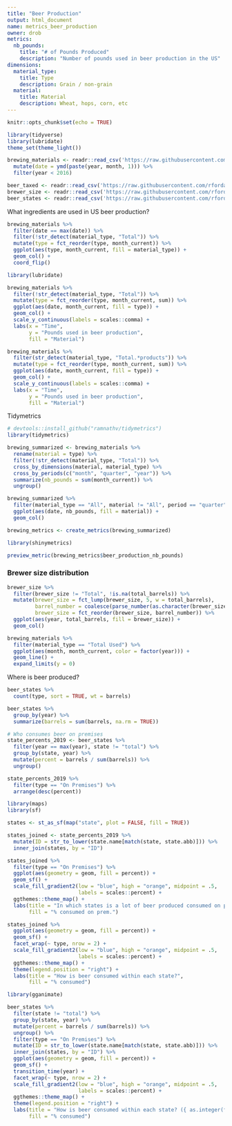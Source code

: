 ```yaml
---
title: "Beer Production"
output: html_document
name: metrics_beer_production
owner: drob
metrics:
  nb_pounds:
    title: "# of Pounds Produced"
    description: "Number of pounds used in beer production in the US"
dimensions:
  material_type:
    title: Type
    description: Grain / non-grain
  material:
    title: Material
    description: Wheat, hops, corn, etc
---
```


```r
knitr::opts_chunk$set(echo = TRUE)
```

```r
library(tidyverse)
library(lubridate)
theme_set(theme_light())

brewing_materials <- readr::read_csv('https://raw.githubusercontent.com/rfordatascience/tidytuesday/master/data/2020/2020-03-31/brewing_materials.csv') %>%
  mutate(date = ymd(paste(year, month, 1))) %>%
  filter(year < 2016)

beer_taxed <- readr::read_csv('https://raw.githubusercontent.com/rfordatascience/tidytuesday/master/data/2020/2020-03-31/beer_taxed.csv')
brewer_size <- readr::read_csv('https://raw.githubusercontent.com/rfordatascience/tidytuesday/master/data/2020/2020-03-31/brewer_size.csv')
beer_states <- readr::read_csv('https://raw.githubusercontent.com/rfordatascience/tidytuesday/master/data/2020/2020-03-31/beer_states.csv')
```

What ingredients are used in US beer production?

```r
brewing_materials %>%
  filter(date == max(date)) %>%
  filter(!str_detect(material_type, "Total")) %>%
  mutate(type = fct_reorder(type, month_current)) %>%
  ggplot(aes(type, month_current, fill = material_type)) +
  geom_col() +
  coord_flip()

library(lubridate)

brewing_materials %>%
  filter(!str_detect(material_type, "Total")) %>%
  mutate(type = fct_reorder(type, month_current, sum)) %>%
  ggplot(aes(date, month_current, fill = type)) +
  geom_col() +
  scale_y_continuous(labels = scales::comma) +
  labs(x = "Time",
       y = "Pounds used in beer production",
       fill = "Material")

brewing_materials %>%
  filter(str_detect(material_type, "Total.*products")) %>%
  mutate(type = fct_reorder(type, month_current, sum)) %>%
  ggplot(aes(date, month_current, fill = type)) +
  geom_col() +
  scale_y_continuous(labels = scales::comma) +
  labs(x = "Time",
       y = "Pounds used in beer production",
       fill = "Material")
```

Tidymetrics

```r
# devtools::install_github("ramnathv/tidymetrics")
library(tidymetrics)

brewing_summarized <- brewing_materials %>%
  rename(material = type) %>%
  filter(!str_detect(material_type, "Total")) %>%
  cross_by_dimensions(material, material_type) %>%
  cross_by_periods(c("month", "quarter", "year")) %>%
  summarize(nb_pounds = sum(month_current)) %>%
  ungroup()

brewing_summarized %>%
  filter(material_type == "All", material != "All", period == "quarter") %>%
  ggplot(aes(date, nb_pounds, fill = material)) +
  geom_col()
```

```r
brewing_metrics <- create_metrics(brewing_summarized)

library(shinymetrics)

preview_metric(brewing_metrics$beer_production_nb_pounds)
```

### Brewer size distribution

```r
brewer_size %>%
  filter(brewer_size != "Total", !is.na(total_barrels)) %>%
  mutate(brewer_size = fct_lump(brewer_size, 5, w = total_barrels),
         barrel_number = coalesce(parse_number(as.character(brewer_size)), 1),
         brewer_size = fct_reorder(brewer_size, barrel_number)) %>%
  ggplot(aes(year, total_barrels, fill = brewer_size)) +
  geom_col()
```

```r
brewing_materials %>%
  filter(material_type == "Total Used") %>%
  ggplot(aes(month, month_current, color = factor(year))) +
  geom_line() +
  expand_limits(y = 0)
```

Where is beer produced?

```r
beer_states %>%
  count(type, sort = TRUE, wt = barrels)

beer_states %>%
  group_by(year) %>%
  summarize(barrels = sum(barrels, na.rm = TRUE))

# Who consumes beer on premises
state_percents_2019 <- beer_states %>%
  filter(year == max(year), state != "total") %>%
  group_by(state, year) %>%
  mutate(percent = barrels / sum(barrels)) %>%
  ungroup()

state_percents_2019 %>%
  filter(type == "On Premises") %>%
  arrange(desc(percent))
```

```r
library(maps)
library(sf)

states <- st_as_sf(map("state", plot = FALSE, fill = TRUE))

states_joined <- state_percents_2019 %>%
  mutate(ID = str_to_lower(state.name[match(state, state.abb)])) %>%
  inner_join(states, by = "ID")

states_joined %>%
  filter(type == "On Premises") %>%
  ggplot(aes(geometry = geom, fill = percent)) +
  geom_sf() +
  scale_fill_gradient2(low = "blue", high = "orange", midpoint = .5,
                       labels = scales::percent) +
  ggthemes::theme_map() +
  labs(title = "In which states is a lot of beer produced consumed on premises?",
       fill = "% consumed on prem.")

states_joined %>%
  ggplot(aes(geometry = geom, fill = percent)) +
  geom_sf() +
  facet_wrap(~ type, nrow = 2) +
  scale_fill_gradient2(low = "blue", high = "orange", midpoint = .5,
                       labels = scales::percent) +
  ggthemes::theme_map() +
  theme(legend.position = "right") +
  labs(title = "How is beer consumed within each state?",
       fill = "% consumed")
```

```r
library(gganimate)

beer_states %>%
  filter(state != "total") %>%
  group_by(state, year) %>%
  mutate(percent = barrels / sum(barrels)) %>%
  ungroup() %>%
  filter(type == "On Premises") %>%
  mutate(ID = str_to_lower(state.name[match(state, state.abb)])) %>%
  inner_join(states, by = "ID") %>%
  ggplot(aes(geometry = geom, fill = percent)) +
  geom_sf() +
  transition_time(year) +
  facet_wrap(~ type, nrow = 2) +
  scale_fill_gradient2(low = "blue", high = "orange", midpoint = .5,
                       labels = scales::percent) +
  ggthemes::theme_map() +
  theme(legend.position = "right") +
  labs(title = "How is beer consumed within each state? ({ as.integer(frame_time) })",
       fill = "% consumed")
```



